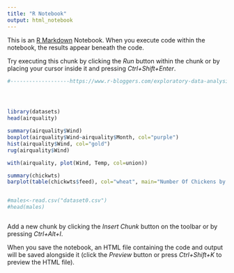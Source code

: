 ```yaml
---
title: "R Notebook"
output: html_notebook
---
```


This is an [R Markdown](http://rmarkdown.rstudio.com) Notebook. When you execute code within the notebook, the results appear beneath the code. 

Try executing this chunk by clicking the *Run* button within the chunk or by placing your cursor inside it and pressing *Ctrl+Shift+Enter*. 

```r


#-------------------https://www.r-bloggers.com/exploratory-data-analysis-using-r-part-i/-------------------------




library(datasets)
head(airquality)

summary(airquality$Wind)
boxplot(airquality$Wind~airquality$Month, col="purple")
hist(airquality$Wind, col="gold")
rug(airquality$Wind)

with(airquality, plot(Wind, Temp, col=union))

summary(chickwts)
barplot(table(chickwts$feed), col="wheat", main="Number Of Chickens by diet type")


#males<-read.csv("dataset0.csv")
#head(males)



```

Add a new chunk by clicking the *Insert Chunk* button on the toolbar or by pressing *Ctrl+Alt+I*.

When you save the notebook, an HTML file containing the code and output will be saved alongside it (click the *Preview* button or press *Ctrl+Shift+K* to preview the HTML file).
